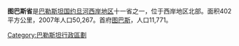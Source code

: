 {{Unreferenced|time=2021-12-27T03:35:32+00:00}}
{{约旦河西岸}}
'''图巴斯省'''是[[巴勒斯坦国|巴勒斯坦国]][[约旦河西岸地区|约旦河西岸地区]]十一省之一，位于西岸地区北部。面积402平方公里，2007年人口50,267。首府[[图巴斯|图巴斯]]，人口11,771。

{{巴勒斯坦行政區劃}}

[[Category:巴勒斯坦行政區劃|Category:巴勒斯坦行政區劃]]